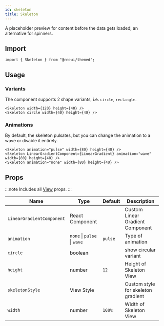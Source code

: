 ```yaml
---
id: skeleton
title: Skeleton
---
```



<IconsStyle />

A placeholder preview for content before the data gets loaded, an alternative for spinners.

## Import

```tsx
import { Skeleton } from "@rneui/themed";
```

## Usage

### Variants

The component supports 2 shape variants, i.e. `circle`, `rectangle`.

```tsx live
<Skeleton width={120} height={40} />
<Skeleton circle width={40} height={40} />
```

### Animations

By default, the skeleton pulsates, but you can change the animation to a wave or disable it entirely.

```tsx live
<Skeleton animation="pulse" width={80} height={40} />
<Skeleton LinearGradientComponent={LinearGradient} animation="wave" width={80} height={40} />
<Skeleton animation="none" width={80} height={40} />
```

## Props

:::note
Includes all [View](https://reactnative.dev/docs/view#props) props.
:::

<div class='table-responsive'>

| Name                      | Type                        | Default | Description                        |
| ------------------------- | --------------------------- | ------- | ---------------------------------- |
| `LinearGradientComponent` | React Component             |         | Custom Linear Gradient Component   |
| `animation`               | `none` \| `pulse` \| `wave` | `pulse` | Type of animation                  |
| `circle`                  | boolean                     |         | show circular variant              |
| `height`                  | number                      | `12`    | Height of Skeleton View            |
| `skeletonStyle`           | View Style                  |         | Custom style for skeleton gradient |
| `width`                   | number                      | `100%`  | Width of Skeleton View             |

</div>
